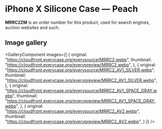 
# iPhone X Silicone Case — Peach

<Callout type='info' emoji='👉🏻'>**MRRC2ZM** is an order number for this product, used for search engines, auction websites and such.</Callout>

## Image gallery

<GalleryComponent
    images={[
      {
        original: "https://cloudfront.everycase.org/everysource/MRRC2.webp",
        thumbnail: "https://cloudfront.everycase.org/everypreview/MRRC2.webp",
      },
      {
        original: "https://cloudfront.everycase.org/everysource/MRRC2_AV1_SILVER.webp",
        thumbnail: "https://cloudfront.everycase.org/everypreview/MRRC2_AV1_SILVER.webp",
      },
      {
        original: "https://cloudfront.everycase.org/everysource/MRRC2_AV1_SPACE_GRAY.webp",
        thumbnail: "https://cloudfront.everycase.org/everypreview/MRRC2_AV1_SPACE_GRAY.webp",
      },
      {
        original: "https://cloudfront.everycase.org/everysource/MRRC2_AV2.webp",
        thumbnail: "https://cloudfront.everycase.org/everypreview/MRRC2_AV2.webp",
      }
    ]}
  />
